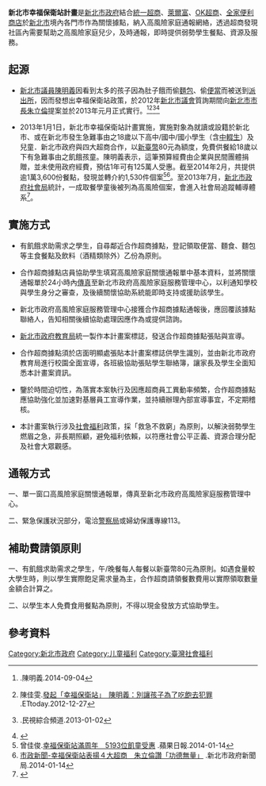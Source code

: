 {{multiple issues|
{{newsrelease|time=2015-03-06T18:03:45+00:00}}
{{non-free|time=2015-03-06T18:03:45+00:00}}

{{POV|time=2014-11-30}}
}}
'''新北市幸福保衛站計畫'''是[[新北市政府|新北市政府]]結合[[統一超商|統一超商]]、[[萊爾富|萊爾富]]、[[OK超商|OK超商]]、[[全家便利商店|全家便利商店]]於[[新北市|新北市]]境內各門市作為關懷據點，納入高風險家庭通報網絡，透過超商發現社區內需要幫助之高風險家庭兒少，及時通報，即時提供弱勢學生餐點、資源及服務。

== 起源 ==

*[[新北市議員|新北市議員]][[陳明義_(臺灣)|陳明義]]因看到太多的孩子因為肚子餓而偷[[麵包|麵包]]、偷[[便當|便當]]而被送到[[派出所|派出所]]，因而發想出幸福保衛站政策，於2012年[[新北市議會|新北市議會]]質詢期間向[[新北市市長|新北市市長]][[朱立倫|朱立倫]]提案並於2013年元月正式實行。<ref>{{youtube|8ysp3bzG0lo|新北市議員陳明義說明「幸福保衛站」}}.陳明義.2014-09-04</ref><ref>陳佳雯.[http://www.ettoday.net/news/20121227/145490.htm  發起「幸福保衛站」　陳明義：別讓孩子為了吃飽去犯罪] {{Wayback|url=http://www.ettoday.net/news/20121227/145490.htm |date=20150402161127 }}.ETtoday.2012-12-27</ref><ref>{{youtube|BJSzS3pAty0|幸福保衛站推手 嘆政院不重視－民視新聞}}.民視綜合頻道.2013-01-02</ref><ref>{{Citation|last=義起幸福|title=台灣最美麗的一站｜幸福保衛站|date=2018-07-05|url=https://www.youtube.com/watch?v=QjHF1TVmKxE&feature=youtu.be|accessdate=2018-10-12|archive-date=2022-05-23|archive-url=https://web.archive.org/web/20220523192138/https://www.youtube.com/watch?v=QjHF1TVmKxE&feature=youtu.be}}</ref>

*2013年1月1日，新北市幸福保衛站計畫實施，實施對象為就讀或設籍於新北市、或在新北市發生急難事由之18歲以下高中/國中/國小學生（含[[中輟生|中輟生]]）及兒童．新北市政府與四大超商合作，以[[新臺幣|新臺幣]]80元為額度，免費供餐給18歲以下有急難事由之飢餓孩童。陳明義表示，這筆預算經費由企業與民間團體捐贈，並未使用政府經費，預估1年可有125萬人受惠。截至2014年2月，共提供逾1萬3,600份餐點，發現並轉介約1,530件個案<ref>曾佳俊.[http://www.appledaily.com.tw/realtimenews/article/new/20140114/326012/ 幸福保衛站滿周年　5193位飢童受惠] {{Wayback|url=http://www.appledaily.com.tw/realtimenews/article/new/20140114/326012/ |date=20150626102530 }}.蘋果日報.2014-01-14</ref><ref>[http://www.ntpc.gov.tw/ch/home.jsp?id=28&parentpath=0,6,27&mcustomize=multimessages_view.jsp&dataserno=201401140024 市政新聞-幸福保衛站表揚４大超商　朱立倫讚「功德無量」] {{Wayback|url=http://www.ntpc.gov.tw/ch/home.jsp?id=28&parentpath=0,6,27&mcustomize=multimessages_view.jsp&dataserno=201401140024 |date=20150626111414 }}.新北市政府新聞局.2014-01-14</ref>。至2013年7月，[[新北市政府社會局|新北市政府社會局]]統計，一成取餐學童後被列為高風險個案，會進入社會局追蹤輔導體系<ref>{{cite web|url=http://www.appledaily.com.tw/appledaily/article/headline/20130705/35128249/|title=幸福保衛站 取餐少9成 實施半年 每天僅剩10多人|last=林媛玲|publisher=蘋果日報|date=2013-07-05|accessdate=2013-07-05|archive-date=2014-01-06|archive-url=https://web.archive.org/web/20140106031924/http://www.appledaily.com.tw/appledaily/article/headline/20130705/35128249/|dead-url=no}}</ref>。

== 實施方式 ==

*有飢餓求助需求之學生，自尋鄰近合作超商據點，登記領取便當、麵食、麵包等主食餐點及飲料（酒精類除外）乙份為原則。

*合作超商據點店員協助學生填寫高風險家庭關懷通報單中基本資料，並將關懷通報單於24小時內[[傳真|傳真]]至新北市政府高風險家庭服務管理中心，以利通知學校與學生身分之審查，及後續關懷協助系統能即時支持或援助該學生。

*新北市政府高風險家庭服務管理中心接獲合作超商據點通報後，應回覆該據點聯絡人，告知相關後續協助處理因應作為或提供諮詢。

*[[新北市政府教育局|新北市政府教育局]]統一製作本計畫案標誌，發送合作超商據點張貼與宣導。

*合作超商據點須於店面明顯處張貼本計畫案標誌供學生識別，並由新北市政府教育局進行校園全面宣導，各班級協助張貼學生聯絡簿，讓家長及學生全面知悉本計畫案資訊。

*鑒於時間迫切性，為落實本案執行及因應超商員工異動率頻繁，合作超商據點應協助強化並加速對基層員工宣導作業，並持續辦理內部宣導事宜，不定期稽核。

*本計畫案執行涉及[[社會福利|社會福利]]政策，採「救急不救窮」為原則，以解決弱勢學生燃眉之急，非長期照顧，避免福利依賴，以符應社會公平正義、資源合理分配及社會大眾觀感。

== 通報方式 ==

一、單一窗口高風險家庭關懷通報單，傳真至新北市政府高風險家庭服務管理中心。

二、緊急保護狀況部分，電洽[[警察局|警察局]]或婦幼保護專線113。

== 補助費請領原則 ==

一、有飢餓求助需求之學生，午/晚餐每人每餐以新臺幣80元為原則。如遇食量較大學生時，則以學生實際飽足需求量為主，合作超商請領餐數費用以實際領取數量金額合計算之。

二、以學生本人免費食用餐點為原則，不得以現金發放方式協助學生。

==參考資料==
{{reflist}}
[[Category:新北市政府|Category:新北市政府]]
[[Category:儿童福利|Category:儿童福利]]
[[Category:臺灣社會福利|Category:臺灣社會福利]]